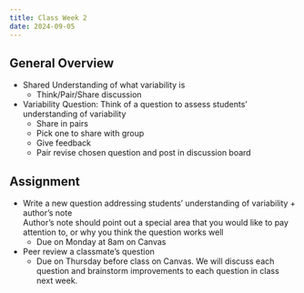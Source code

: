 ```yaml
---
title: Class Week 2
date: 2024-09-05
---
```



## General Overview

- Shared Understanding of what variability is
    - Think/Pair/Share discussion
    

- Variability Question: Think of a question to assess students' understanding of variability
  - Share in pairs
  - Pick one to share with group
  - Give feedback
  - Pair revise chosen question and post in discussion board


## Assignment

- Write a new question addressing students' understanding of variability + author's note    
Author's note should point out a special area that you would like to pay attention to, or why you think the question works well
    - Due on Monday at 8am on Canvas

- Peer review a classmate's question
    - Due on Thursday before class on Canvas. We will discuss each question and brainstorm improvements to each question in class next week.


<!-- ## Next Week: -->
<!-- - Partner examine question and present to class - what they liked, what they thought could be improved. Class discussion -->

<!-- - Have histograms ready -->

<!-- - Lesson plan: incorporate revised question to assess students' understanding of the lesson -->

